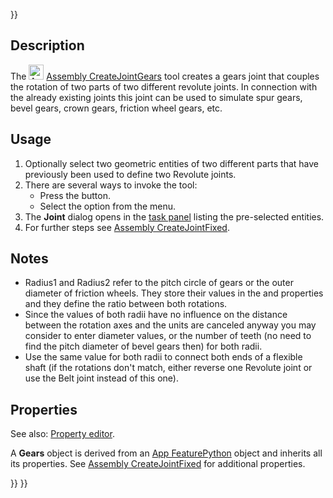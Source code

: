 <languages/>

{{UnfinishedDocu{{#translation:}}}}

{{Docnav
|[[Assembly_CreateJointScrew|CreateJointScrew]]
|[[Assembly_CreateJointBelt|CreateJointBelt]]
|[[Assembly_Workbench|Assembly]]
|IconL=Assembly_CreateJointScrew.svg
|IconR=Assembly_CreateJointBelt.svg
|IconC=Workbench_Assembly.svg
}}

{{GuiCommand
|Name=Assembly CreateJointGears
|MenuLocation=Assembly → Gear/Belt Joint → Gears Joint
|Workbenches=[[Assembly_Workbench|Assembly]]
|Shortcut=
|Version=1.0
|SeeAlso=
}}

==Description==

The [[Image:Assembly_CreateJointGears.svg|24px]] [[Assembly_CreateJointGears|Assembly CreateJointGears]] tool creates a gears joint that couples the rotation of two parts of two different revolute joints. In connection with the already existing joints this joint can be used to simulate spur gears, bevel gears, crown gears, friction wheel gears, etc.

==Usage==

# Optionally select two geometric entities of two different parts that have previously been used to define two Revolute joints.
# There are several ways to invoke the tool:
#* Press the {{Button|[[Image:Assembly_CreateJointGears.svg|16px]] [[Assembly_CreateJointGears|Gears Joint]]}} button.
#* Select the {{MenuCommand|Assembly → Gear/Belt Joint → [[Image:Assembly_CreateJointGears.svg|16px]] Gears Joint}} option from the menu.
# The '''Joint''' dialog opens in the [[Task_panel|task panel]] listing the pre-selected entities.
# For further steps see [[Assembly_CreateJointFixed#Usage|Assembly CreateJointFixed]].

==Notes==

* Radius1 and Radius2 refer to the pitch circle of gears or the outer diameter of friction wheels. They store their values in the {{PropertyData|Distance}} and {{PropertyData|Distance2}} properties and they define the ratio between both rotations. 
* Since the values of both radii have no influence on the distance between the rotation axes and the units are canceled anyway you may consider to enter diameter values, or the number of teeth (no need to find the pitch diameter of bevel gears then) for both radii. 
* Use the same value for both radii to connect both ends of a flexible shaft (if the rotations don't match, either reverse one Revolute joint or use the Belt joint instead of this one).

==Properties==

See also: [[Property_editor|Property editor]].

A '''Gears''' object is derived from an [[App_FeaturePython|App FeaturePython]] object and inherits all its properties. See [[Assembly_CreateJointFixed#Properties|Assembly CreateJointFixed]] for additional properties.


{{Docnav
|[[Assembly_CreateJointScrew|CreateJointScrew]]
|[[Assembly_CreateJointBelt|CreateJointBelt]]
|[[Assembly_Workbench|Assembly]]
|IconL=Assembly_CreateJointScrew.svg
|IconR=Assembly_CreateJointBelt.svg
|IconC=Workbench_Assembly.svg
}}

{{Assembly_Tools_navi{{#translation:}}}}
{{Userdocnavi{{#translation:}}}}